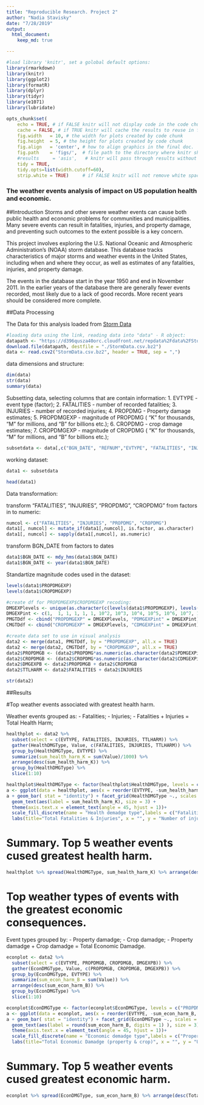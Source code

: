 ```yaml
---
title: "Reproducible Research. Project 2"
author: "Nadia Stavisky"
date: "7/28/2019"
output: 
  html_document:
    keep_md: true

---
```


```r
#load library 'knitr', set a golobal default options:
library(rmarkdown)
library(knitr)
library(ggplot2)
library(formatR)
library(dplyr)
library(tidyr)
library(e1071)
library(lubridate)

opts_chunk$set(
    echo = TRUE, # if FALSE knitr will not display code in the code chunk above it's results
    cache = FALSE, # if TRUE knitr will cache the results to reuse in future knits
    fig.width   = 10, # the width for plots created by code chunk
    fig.height  = 5, # the height for plots created by code chunk
    fig.align   = 'center', # how to align graphics in the final doc. 'left', 'right', 'center'
    fig.path    = 'figs/',  # file path to the directory where knitr shall store the graphics files
    #results     = 'asis',   # knitr will pass through results without reformatting them
    tidy = TRUE,
    tidy.opts=list(width.cutoff=60),
    strip.white = TRUE)     # if FALSE knitr will not remove white spaces at the beg or end of code chunk
```

### The weather events analysis of impact on US population health and economic.

##Introduction
Storms and other severe weather events can cause both public health and economic problems for communities and municipalities. Many severe events can result in fatalities, injuries, and property damage, and preventing such outcomes to the extent possible is a key concern.

This project involves exploring the U.S. National Oceanic and Atmospheric Administration's (NOAA) storm database. This database tracks characteristics of major storms and weather events in the United States, including when and where they occur, as well as estimates of any fatalities, injuries, and property damage.

The events in the database start in the year 1950 and end in November 2011. In the earlier years of the database there are generally fewer events recorded, most likely due to a lack of good records. More recent years should be considered more complete.

##Data Processing

The Data for this analysis loaded from [Storm Data](https://d396qusza40orc.cloudfront.net/repdata%2Fdata%2FStormData.csv.bz2)

```r
#loading data using the link, reading data into "data" - R object:
datapath <- "https://d396qusza40orc.cloudfront.net/repdata%2Fdata%2FStormData.csv.bz2"
download.file(datapath, destfile = "./StormData.csv.bz2")
data <- read.csv2("StormData.csv.bz2", header = TRUE, sep = ",")
```

data dimensions and structure:
```r
dim(data)
str(data)
summary(data)
```

Subsetting data, selecting columns that are contain information:
1. EVTYPE - event type (factor);
2. FATALITIES - number of recorded fatalities;
3. INJURIES - number of recorded injuries;
4. PROPDMG - Property damage estimates;
5. PROPDMGEXP - magnitude of PROPDMG ( “K” for thousands, “M” for millions, and “B” for billions etc.);
6. CROPDMG - crop damage estimates;
7. CROPDMGEXP - magnitude of CROPDMG ( “K” for thousands, “M” for millions, and “B” for billions etc.);


```r
subsetdata <- data[,c("BGN_DATE", "REFNUM","EVTYPE", "FATALITIES", "INJURIES", "PROPDMG", "PROPDMGEXP", "CROPDMG", "CROPDMGEXP")]
```
working dataset:
```r
data1 <- subsetdata
```

```r
head(data1)
```
Data transformation:

transform "FATALITIES", "INJURIES", "PROPDMG", "CROPDMG" from factors in to numeric:
```r
numcol <- c("FATALITIES", "INJURIES", "PROPDMG", "CROPDMG")
data1[, numcol] <- mutate_if(data1[,numcol], is.factor, as.character)
data1[, numcol] <- sapply(data1[,numcol], as.numeric)
```
transform BGN_DATE from factors to dates
```r
data1$BGN_DATE <- mdy_hms(data1$BGN_DATE)
data1$BGN_DATE <- year(data1$BGN_DATE)
```

Standartize magnitude codes used in the dataset:
```r
levels(data1$PROPDMGEXP)
levels(data1$CROPDMGEXP)
```

```r
#create df for PROPDMGEXP$CROPDMGEXP recoding:
DMGEXPlevels <- unique(as.character(c(levels(data1$PROPDMGEXP), levels(data1$CROPDMGEXP))))
DMGEXPint <- c(1,  1, 1, 1, 1, 1, 10^2, 10^3, 10^4, 10^5, 10^6, 10^7, 10^8, 10^9, 10^2, 10^2, 10^3, 10^6, 10^6, 10^3)
PMGTDdf <- cbind("PROPDMGEXP" = DMGEXPlevels, "PDMGEXPint" = DMGEXPint)
CMGTDdf <- cbind("CROPDMGEXP" = DMGEXPlevels, "CDMGEXPint" = DMGEXPint)
```

```r
#create data set to use in visual analysis 
data2 <- merge(data1, PMGTDdf, by = "PROPDMGEXP", all.x = TRUE)
data2 <- merge(data2, CMGTDdf, by = "CROPDMGEXP", all.x = TRUE)
data2$PROPDMGB <- (data2$PROPDMG*as.numeric(as.character(data2$PDMGEXPint)))/1e9
data2$CROPDMGB <- (data2$CROPDMG*as.numeric(as.character(data2$CDMGEXPint)))/1e9
data2$DMGEXPB <- data2$PROPDMGB + data2$CROPDMGB
data2$TTLHARM <- data2$FATALITIES + data2$INJURIES
```
```r
str(data2)
```
##Results

#Top weather events associated with greatest health harm.

Weather events grouped as:
- Fatalities;
- Injuries;
- Fatalities + Injuries = Total Health Harm;
```r
healthplot <- data2 %>%
  subset(select = c(EVTYPE, FATALITIES, INJURIES, TTLHARM)) %>%
  gather(HealthDMGType, Value, c(FATALITIES, INJURIES, TTLHARM)) %>%
  group_by(HealthDMGType, EVTYPE) %>% 
  summarize(sum_health_harm_K = sum(Value)/1000) %>%
  arrange(desc(sum_health_harm_K)) %>%
  group_by(HealthDMGType) %>%
  slice(1:10)
```

```r
healthplot$HealthDMGType <- factor(healthplot$HealthDMGType, levels = c("FATALITIES", "INJURIES", "TTLHARM"), labels = c("Fatalities", "Injuries", "Total"))
a <- ggplot(data = healthplot, aes(x = reorder(EVTYPE, -sum_health_harm_K, sum), y = sum_health_harm_K, fill = HealthDMGType))
a + geom_bar( stat = "identity") + facet_grid(HealthDMGType ~., scales = "free") +
  geom_text(aes(label = sum_health_harm_K), size = 3) +
  theme(axis.text.x = element_text(angle = 45, hjust = 1))+
  scale_fill_discrete(name = "Health demadge type",labels = c("Fatalities", "Injuries", "Fatalities + Injuries"))  +
  labs(title="Total Fatalities & Injuries", x = "", y = "Number of injuries, K") 
```
# Summary. Top 5 weather events cused greatest health harm.
```r
healthplot %>% spread(HealthDMGType, sum_health_harm_K) %>% arrange(desc(Total)) %>% head(5)
```

# Top weather types of events with the greatest economic consequences.

Event types grouped by:
- Property damadge;
- Crop damadge;
- Property damadge + Crop damadge = Total Economic Damadge.

```r
econplot <- data2 %>%
  subset(select = c(EVTYPE, PROPDMGB, CROPDMGB, DMGEXPB)) %>%
  gather(EconDMGType, Value, c(PROPDMGB, CROPDMGB, DMGEXPB)) %>%
  group_by(EconDMGType, EVTYPE) %>% 
  summarize(sum_econ_harm_B = sum(Value)) %>%
  arrange(desc(sum_econ_harm_B)) %>%
  group_by(EconDMGType) %>%
  slice(1:10)
```
```r
econplot$EconDMGType <- factor(econplot$EconDMGType, levels = c("PROPDMGB", "CROPDMGB", "DMGEXPB"), labels = c("Property", "Crop", "Total"))
a <- ggplot(data = econplot, aes(x = reorder(EVTYPE, -sum_econ_harm_B, sum), y = sum_econ_harm_B, fill = EconDMGType))
a + geom_bar( stat = "identity") + facet_grid(EconDMGType ~., scales = "free") +
  geom_text(aes(label = round(sum_econ_harm_B, digits = 1) ), size = 3) +
  theme(axis.text.x = element_text(angle = 45, hjust = 1))+
  scale_fill_discrete(name = "Economic demadge type",labels = c("Propertiy damadge", "Crop damadge", "Total economic damadge"))  +
  labs(title="Total Economic Damadge (property & crop)", x = "", y = "US $ Billions") 
```
# Summary. Top 5 weather events cused greatest economic harm.
```r
econplot %>% spread(EconDMGType, sum_econ_harm_B) %>% arrange(desc(Total)) %>% head(5)
```